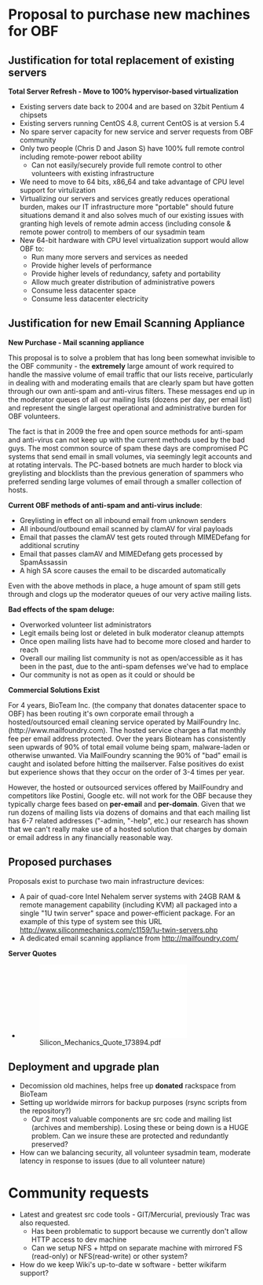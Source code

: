 =Proposal to purchase new machines for OBF=
==Justification for total replacement of existing servers==
'''Total Server Refresh - Move to 100% hypervisor-based virtualization'''
* Existing servers date back to 2004 and are based on 32bit Pentium 4 chipsets
* Existing servers running CentOS 4.8, current CentOS is at version 5.4
* No spare server capacity for new service and server requests from OBF community
* Only two people (Chris D and Jason S) have 100% full remote control including remote-power reboot ability
** Can not easily/securely provide full remote control to other volunteers with existing infrastructure
* We need to move to 64 bits, x86_64 and take advantage of CPU level support for virtulization
* Virtualizing our servers and services greatly reduces operational burden, makes our IT infrastructure more "portable" should future situations demand it and also solves much of our existing issues with granting high levels of remote admin access (including console & remote power control) to members of our sysadmin team
* New 64-bit hardware with CPU level virtualization support would allow OBF to:
** Run many more servers and services as needed
** Provide higher levels of performance
** Provide higher levels of redundancy, safety and portability
** Allow much greater distribution of administrative powers
** Consume less datacenter space
** Consume less datacenter electricity

== Justification for new Email Scanning Appliance ==

'''New Purchase - Mail scanning appliance'''

This proposal is to solve a problem that has long been somewhat invisible to the OBF community - the '''extremely''' large amount of work required to handle the massive volume of email traffic that our lists receive, particularly in dealing with and moderating emails that are clearly spam but have gotten through our own anti-spam and anti-virus filters. These messages end up in the moderator queues of all our mailing lists (dozens per day, per email list) and represent the single largest operational and administrative burden for OBF volunteers. 

The fact is that in 2009 the free and open source methods for anti-spam and anti-virus can not keep up with the current methods used by the bad guys. The most common source of spam these days are compromised PC systems that send email in small volumes, via seemingly legit accounts and at rotating intervals. The PC-based botnets are much harder to block via greylisting and blocklists than the previous generation of spammers who preferred sending large volumes of email through a smaller collection of hosts. 

'''Current OBF methods of anti-spam and anti-virus include''':

* Greylisting in effect on all inbound email from unknown senders
* All inbound/outbound email scanned by clamAV for viral payloads
* Email that passes the clamAV test gets routed through MIMEDefang for additional scrutiny
* Email that passes clamAV and MIMEDefang gets processed by SpamAssassin
* A high SA score causes the email to be discarded automatically


Even with the above methods in place, a huge amount of spam still gets through and clogs up the moderator queues of our very active mailing lists.

'''Bad effects of the spam deluge:'''

* Overworked volunteer list administrators
* Legit emails being lost or deleted in bulk moderator cleanup attempts
* Once open mailing lists have had to become more closed and harder to reach
* Overall our mailing list community is not as open/accessible as it has been in the past, due to the anti-spam defenses we've had to emplace
* Our community is not as open as it could or should be

'''Commercial Solutions Exist'''

For 4 years, BioTeam Inc. (the company that donates datacenter space to OBF) has been routing it's own corporate email through a hosted/outsourced email cleaning service operated by MailFoundry Inc. (http://www.mailfoundry.com). The hosted service charges a flat monthly fee per email address protected. Over the years Bioteam has consistently seen upwards of 90% of total email volume being spam, malware-laden or otherwise unwanted. Via MailFoundry scanning the 90% of "bad" email is caught and isolated before hitting the mailserver. False positives do exist but experience shows that they occur on the order of 3-4 times per year. 

However, the hosted or outsourced services offered by MailFoundry and competitors like Postini, Google etc. will not work for the OBF because they typically charge fees based on '''per-email''' and '''per-domain'''. Given that we run dozens of mailing lists via dozens of domains and that each mailing list has 6-7 related addresses ("-admin, "-help", etc.) our research has shown that we can't really make use of a hosted solution that charges by domain or email address in any financially reasonable way.

==Proposed purchases==

Proposals exist to purchase two main infrastructure devices:
* A pair of quad-core Intel Nehalem server systems with 24GB RAM & remote management capability (including KVM) all packaged into a single "1U twin server" space and power-efficient package. For an example of this type of system see this URL http://www.siliconmechanics.com/c1159/1u-twin-servers.php 
* A dedicated email scanning appliance from http://mailfoundry.com/ 

''' Server Quotes'''
* [[File:Silicon_Mechanics_Quote_173894.pdf]]

==Deployment and upgrade plan==
* Decomission old machines, helps free up '''donated''' rackspace from BioTeam
* Setting up worldwide mirrors for backup purposes (rsync scripts from the repository?)
** Our 2 most valuable components are src code and mailing list (archives and membership).  Losing these or being down is a HUGE problem.  Can we insure these are protected and redundantly preserved?
* How can we balancing security, all volunteer sysadmin team, moderate latency in response to issues (due to all volunteer nature)

=Community requests=
* Latest and greatest src code tools -  GIT/Mercurial, previously Trac was also requested.
** Has been problematic to support because we currently don't allow HTTP access to dev machine
** Can we setup NFS + httpd on separate machine with mirrored FS (read-only) or NFS(read-write) or other system?
* How do we keep Wiki's up-to-date w software - better wikifarm support?